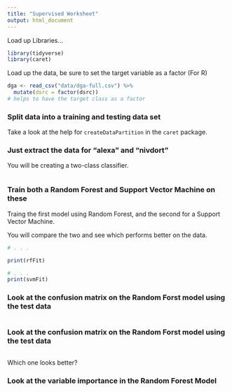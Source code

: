 ```yaml
---
title: "Supervised Worksheet"
output: html_document
---
```


Load up Libraries...

```r
library(tidyverse)
library(caret)
```

Load up the data, be sure to set the target variable as a factor (For R)

```r
dga <- read_csv("data/dga-full.csv") %>%
  mutate(dsrc = factor(dsrc))
# helps to have the target class as a factor
```

### Split data into a training and testing data set

Take a look at the help for `createDataPartition` in the `caret` package.

### Just extract the data for "alexa" and "nivdort"

You will be creating a two-class classifier.

```r

```

### Train both a Random Forest and Support Vector Machine on these

Traing the first model using Random Forest, and the second for a Support Vector Machine.

You will compare the two and see which performs better on the data.

```r
# . . .

print(rfFit)

# . . .
print(svmFit)
```

### Look at the confusion matrix on the Random Forst model using the test data 

```r
```

### Look at the confusion matrix on the Random Forst model using the test data 

```r
```

Which one looks better?

### Look at the variable importance in the Random Forest Model

```r
```
